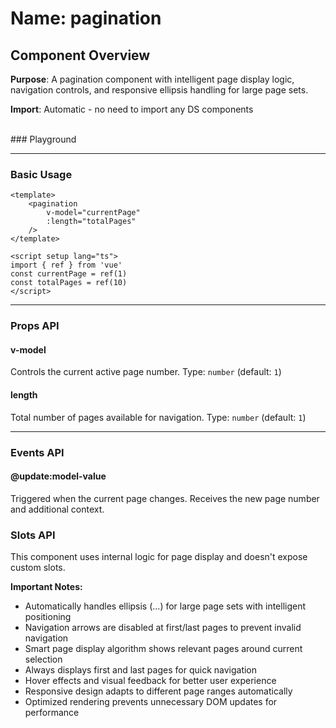 
<Meta of={Pagination} />

# Name: pagination
## Component Overview

**Purpose**: A pagination component with intelligent page display logic, navigation controls, and responsive ellipsis handling for large page sets.

**Import**: Automatic - no need to import any DS components

<br />
### Playground

<Canvas of={Pagination.Primary} />
<Controls />

---

### Basic Usage

```vue
<template>
    <pagination 
        v-model="currentPage"
        :length="totalPages"
    />
</template>

<script setup lang="ts">
import { ref } from 'vue'
const currentPage = ref(1)
const totalPages = ref(10)
</script>
```

<Canvas sourceState="none" of={Pagination.Primary} />

---

### Props API

#### v-model
Controls the current active page number. Type: `number` (default: `1`)

#### length
Total number of pages available for navigation. Type: `number` (default: `1`)

---

### Events API

#### @update:model-value
Triggered when the current page changes. Receives the new page number and additional context.

### Slots API

This component uses internal logic for page display and doesn't expose custom slots.

**Important Notes:**
- Automatically handles ellipsis (...) for large page sets with intelligent positioning
- Navigation arrows are disabled at first/last pages to prevent invalid navigation
- Smart page display algorithm shows relevant pages around current selection
- Always displays first and last pages for quick navigation
- Hover effects and visual feedback for better user experience
- Responsive design adapts to different page ranges automatically
- Optimized rendering prevents unnecessary DOM updates for performance